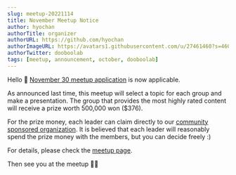 ```yaml
---
slug: meetup-20221114
title: November Meetup Notice
author: hyochan
authorTitle: organizer
authorURL: https://github.com/hyochan
authorImageURL: https://avatars1.githubusercontent.com/u/27461460?s=460&u=b5860875e26d33fd70fd210f4ea74f81cdf9d99b&v=4
authorTwitter: dooboolab
tags: [meetup, announcement, october, dooboolab]
---
```



Hello 👋
[November 30 meetup application](https://www.meetup.com/ko-KR/crossplatformkorea/events/289741685) is now applicable.

As announced last time, this meetup will select a topic for each group and make a presentation. The group that provides the most highly rated content will receive a prize worth 500,000 won ($376).

For the prize money, each leader can claim directly to our [community sponsored organization](https://opencollective.com/dooboolab-community). It is believed that each leader will reasonably spend the prize money with the members, but you can decide freely :)

For details, please check the [meetup page](https://www.meetup.com/ko-KR/crossplatformkorea/events/289741685).

Then see you at the meetup 🙇🏻

<AdFitMobileBanner
  unit="DAN-cQauA1ifRr7lrdqY"
  className="adfit-middle-mobile-2022-11-14"
/>
